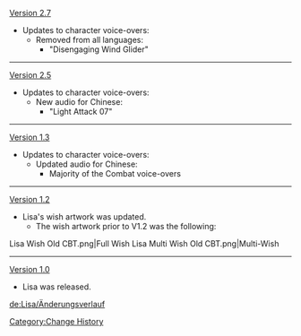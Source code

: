 [[Version 2.7]]
*Updates to character voice-overs:
**Removed from all languages:
***"Disengaging Wind Glider"
----
[[Version 2.5]]
*Updates to character voice-overs:
**New audio for Chinese:
***"Light Attack 07"
----
[[Version 1.3]]
*Updates to character voice-overs:
**Updated audio for Chinese:
***Majority of the Combat voice-overs
----
[[Version 1.2]]
*Lisa's wish artwork was updated.
**The wish artwork prior to V1.2 was the following:
<gallery>
Lisa Wish Old CBT.png|Full Wish
Lisa Multi Wish Old CBT.png|Multi-Wish
</gallery>
----
[[Version 1.0]]
*Lisa was released.
<noinclude>
[[Category:Change History]]

[[de:Lisa/Änderungsverlauf]]
</noinclude>